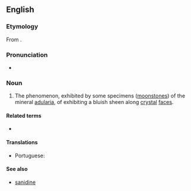==English==
{{Wikipedia}}

===Etymology===
From {{suffix|en|adularia|-escence}}.

===Pronunciation===
* {{a|US}} {{IPA|en|/ˌædʒ.ə.ləˈɹɛs.əns/}}

===Noun===
{{en-noun|-}}

# The phenomenon, exhibited by some specimens ([[moonstone]]s) of the mineral [[adularia]], of exhibiting a bluish sheen along [[crystal]] [[face]]s.

====Related terms====
* {{l|en|adularescent}}

====Translations====
{{trans-top|bluish sheen along crystal faces}}
* Portuguese: {{t|pt|adularescência|f}}
{{trans-mid}}
{{trans-bottom}}

====See also====
* [[sanidine]]